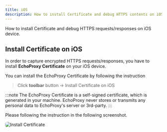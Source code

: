 ```yaml
---
title: iOS
description: How to install Certificate and debug HTTPS contents on iOS device.
---
```



How to install Certificate and debug HTTPS requests/responses on iOS device.

## Install Certificate on iOS

In order to capture encrypted HTTPS requests/responses, 
you have to install **EchoProxy Certificate** on your iOS device.

You can install the EchoProxy Certificate by following the instruction
> Click **toolbar** button <MaterialSymbolsSecurity style={inlineIcon} />
> → Install Certificate on iOS

:::note
The EchoProxy Certificate is a self-signed certificate, which is generated in your machine. 
EchoProxy never stores or transmits any personal data to EchoProxy's server or 3rd-party.
:::

Please following the instruction in the following screenshot.

<Image src={caInstallImage} alt="Install Certificate" style="border-radius:6px;" />
